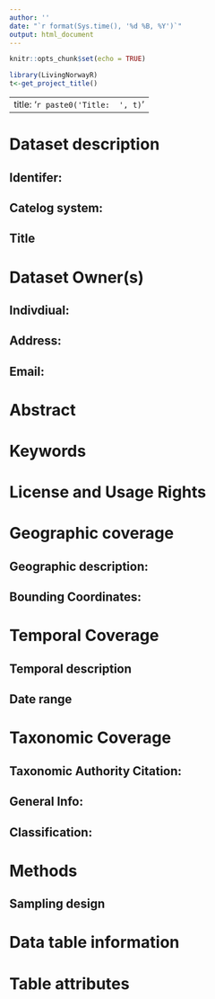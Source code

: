 ```yaml
---
author: ''
date: "`r format(Sys.time(), '%d %B, %Y')`"
output: html_document
---
```


```r
knitr::opts_chunk$set(echo = TRUE)
```

```r
library(LivingNorwayR)
t<-get_project_title()
```


---
title: '`r paste0('Title:  ', t)`'
---

# Dataset description
## Identifer: 
## Catelog system:
## Title

# Dataset Owner(s)
## Indivdiual:
## Address:
## Email:

# Abstract

# Keywords

# License and Usage Rights 

# Geographic coverage

## Geographic description:

## Bounding Coordinates:

# Temporal Coverage

## Temporal description

## Date range

# Taxonomic Coverage

## Taxonomic Authority Citation:

## General Info:

## Classification:

# Methods

## Sampling design

# Data table information

# Table attributes


							
							
							


